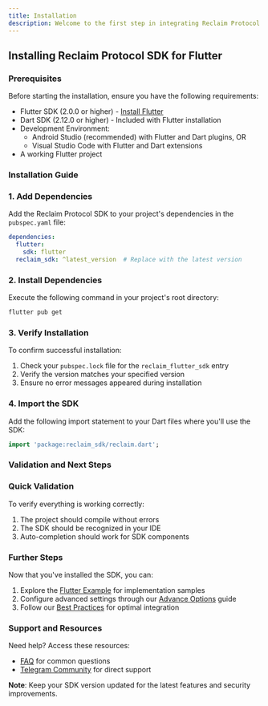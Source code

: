 ```yaml
---
title: Installation
description: Welcome to the first step in integrating Reclaim Protocol into your Flutter project! This guide will walk you through the installation process and help you get started quickly.
---
```


## Installing Reclaim Protocol SDK for Flutter

### Prerequisites

Before starting the installation, ensure you have the following requirements:

- Flutter SDK (2.0.0 or higher) - [Install Flutter](https://flutter.dev/docs/get-started/install)
- Dart SDK (2.12.0 or higher) - Included with Flutter installation
- Development Environment:
  - Android Studio (recommended) with Flutter and Dart plugins, OR
  - Visual Studio Code with Flutter and Dart extensions
- A working Flutter project

### Installation Guide

### 1. Add Dependencies

Add the Reclaim Protocol SDK to your project's dependencies in the `pubspec.yaml` file:

```yaml
dependencies:
  flutter:
    sdk: flutter
  reclaim_sdk: ^latest_version  # Replace with the latest version
```

### 2. Install Dependencies

Execute the following command in your project's root directory:

```bash
flutter pub get
```

### 3. Verify Installation

To confirm successful installation:

1. Check your `pubspec.lock` file for the `reclaim_flutter_sdk` entry
2. Verify the version matches your specified version
3. Ensure no error messages appeared during installation

### 4. Import the SDK

Add the following import statement to your Dart files where you'll use the SDK:

```dart
import 'package:reclaim_sdk/reclaim.dart';
```

### Validation and Next Steps

### Quick Validation
To verify everything is working correctly:
1. The project should compile without errors
2. The SDK should be recognized in your IDE
3. Auto-completion should work for SDK components

### Further Steps

Now that you've installed the SDK, you can:

1. Explore the [Flutter Example](./flutter-example) for implementation samples
2. Configure advanced settings through our [Advance Options](../advance-options/advance-options) guide
3. Follow our [Best Practices](./best-practices) for optimal integration

### Support and Resources

Need help? Access these resources:
- [FAQ](https://reclaimprotocol.org/faq) for common questions
- [Telegram Community](https://t.me/protocolreclaim) for direct support

**Note**: Keep your SDK version updated for the latest features and security improvements.